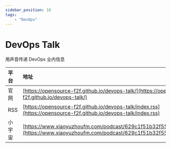 ---
sidebar_position: 10
tags:
    - "DevOps"
---

# DevOps Talk

用声音传递 DevOps 业内信息

| 平台 | 地址 |
|:--|:----|
| 官网 | [https://opensource-f2f.github.io/devops-talk/](https://opensource-f2f.github.io/devops-talk/) |
| RSS | [https://opensource-f2f.github.io/devops-talk/index.rss](https://opensource-f2f.github.io/devops-talk/index.rss) |
| 小宇宙 | [https://www.xiaoyuzhoufm.com/podcast/629c1f51b32f552f54730be5](https://www.xiaoyuzhoufm.com/podcast/629c1f51b32f552f54730be5) |
